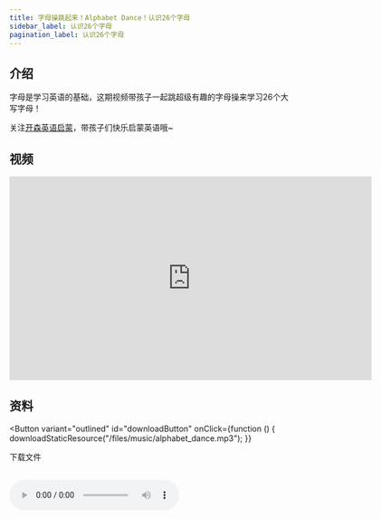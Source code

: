 ```yaml
---
title: 字母操跳起来！Alphabet Dance！认识26个字母
sidebar_label: 认识26个字母
pagination_label: 认识26个字母
---
```




## 介绍

字母是学习英语的基础，这期视频带孩子一起跳超级有趣的字母操来学习26个大写字母！

关注[开森英语启蒙](https://space.bilibili.com/20797715)，带孩子们快乐启蒙英语哦~

## 视频

<iframe
  src="https://player.bilibili.com/player.html?bvid=BV1su4y1i7c1&cid=1&page=1"
  scrolling="no"
  border="0"
  frameborder="no"
  framespacing="0"
  allowfullscreen="true"
  width="640"
  height="360"
></iframe>

## 资料

<Button
  variant="outlined"
  id="downloadButton"
  onClick={function () {
    downloadStaticResource("/files/music/alphabet_dance.mp3");
  }}
>
  下载文件
</Button>
<br />
<br />

<audio src="/files/music/alphabet_dance.mp3" controls>
  浏览器暂不支持播放音频，请更换浏览器或打开浏览器播放器音频权限
</audio>
